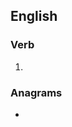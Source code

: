 ==English==

===Verb===
{{head|en|verb form}}

# {{present participle of|en|defile|nocat=1}}

===Anagrams===
* {{anagrams|en|a=defgiiln|Fielding|fielding}}